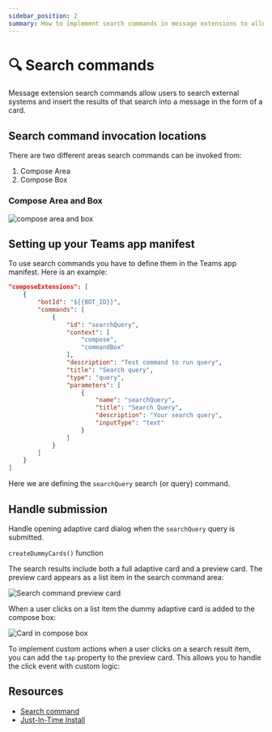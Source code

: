 ```yaml
---
sidebar_position: 2
summary: How to implement search commands in message extensions to allow users to search external systems and insert results as cards.
---
```



# 🔍 Search commands

Message extension search commands allow users to search external systems and insert the results of that search into a message in the form of a card.

## Search command invocation locations

There are two different areas search commands can be invoked from:

1. Compose Area
2. Compose Box

### Compose Area and Box

![compose area and box](/screenshots/compose-area.png)

## Setting up your Teams app manifest

To use search commands you have to define them in the Teams app manifest. Here is an example:


```json
"composeExtensions": [
    {
        "botId": "${{BOT_ID}}",
        "commands": [
            {
                "id": "searchQuery",
                "context": [
                    "compose",
                    "commandBox"
                ],
                "description": "Test command to run query",
                "title": "Search query",
                "type": "query",
                "parameters": [
                    {
                        "name": "searchQuery",
                        "title": "Search Query",
                        "description": "Your search query",
                        "inputType": "text"
                    }
                ]
            }
        ]
    }
]
```


Here we are defining the `searchQuery` search (or query) command.

## Handle submission

Handle opening adaptive card dialog when the `searchQuery` query is submitted.

<FileCodeBlock
    lang="typescript"
    src="/generated-snippets/ts/index.snippet.message-ext-query.ts"
/>

`createDummyCards()` function

<FileCodeBlock
    lang="typescript"
    src="/generated-snippets/ts/card.snippet.message-ext-create-dummy-cards.ts"
/>

The search results include both a full adaptive card and a preview card. The preview card appears as a list item in the search command area:

![Search command preview card](/screenshots/preview-card.png)

When a user clicks on a list item the dummy adaptive card is added to the compose box:

![Card in compose box](/screenshots/card-in-compose.png)

To implement custom actions when a user clicks on a search result item, you can add the `tap` property to the preview card. This allows you to handle the click event with custom logic:

<FileCodeBlock
    lang="typescript"
    src="/generated-snippets/ts/index.snippet.message-ext-select-item.ts"
/>

## Resources

- [Search command](https://learn.microsoft.com/en-us/microsoftteams/platform/messaging-extensions/how-to/search-commands/define-search-command?tabs=Teams-toolkit%2Cdotnet)
- [Just-In-Time Install](https://learn.microsoft.com/en-us/microsoftteams/platform/messaging-extensions/how-to/search-commands/universal-actions-for-search-based-message-extensions#just-in-time-install)
